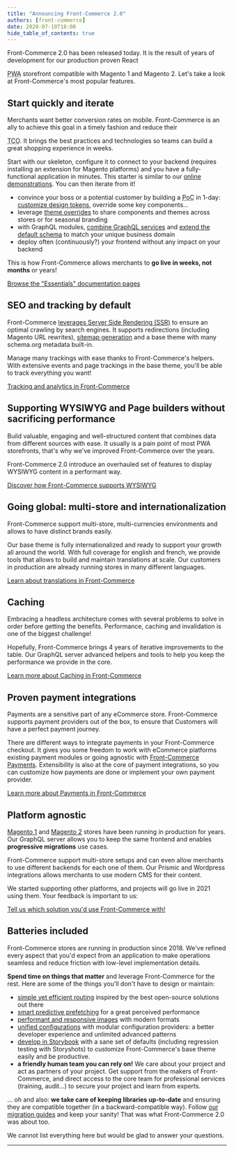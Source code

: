 ```yaml
---
title: "Announcing Front-Commerce 2.0"
authors: [front-commerce]
date: 2020-07-10T18:00
hide_table_of_contents: true
---
```


Front-Commerce 2.0 has been released today. It is the result of years of
development for our production proven React

<abbr title="Progressive Web Application">PWA</abbr> storefront compatible with Magento
1 and Magento 2. Let's take a look at Front-Commerce's most popular features.

<!--truncate-->


## Start quickly and iterate

Merchants want better conversion rates on mobile. Front-Commerce is an ally to
achieve this goal in a timely fashion and reduce their

<abbr title="Total Cost of Ownership">TCO</abbr>. It brings the best practices
and technologies so teams can build a great shopping experience in weeks.

Start with our skeleton, configure it to connect to your backend (requires
installing an extension for Magento platforms) and you have a fully-functional
application in minutes. This starter is similar to our
[online demonstrations](https://demo.front-commerce.com/). You can then iterate
from it!

- convince your boss or a potential customer by building a
  <abbr title="Proof of Concept">PoC</abbr> in 1-day: [customize design tokens](/docs/essentials/adapt-theme-to-your-brand),
  override some key components…
- leverage [theme overrides](/docs/essentials/extend-the-theme) to share
  components and themes across stores or for seasonal branding
- with GraphQL modules,
  [combine GraphQL services](/docs/advanced/graphql/remote-schemas) and
  [extend the default schema](/docs/essentials/extend-the-graphql-schema) to
  match your unique business domain
- deploy often (continuously?) your frontend without any impact on your backend

This is how Front-Commerce allows merchants to **go live in weeks, not months**
or years!

<div className="center">
  <a className="link primary button" href="/docs/essentials/installation">
    Browse the "Essentials" documentation pages
  </a>
</div>

## SEO and tracking by default

Front-Commerce
[leverages Server Side Rendering (SSR)](/docs/advanced/theme/server-side-rendering)
to ensure an optimal crawling by search engines. It supports redirections
(including Magento URL rewrites),
[sitemap generation](/docs/advanced/production-ready/sitemap) and a base theme
with many schema.org metadata built-in.

Manage many trackings with ease thanks to Front-Commerce's helpers. With
extensive events and page trackings in the base theme, you'll be able to track
everything you want!

<div className="center">
  <a className="link primary button" href="/docs/advanced/theme/analytics">
    Tracking and analytics in Front-Commerce
  </a>
</div>

## Supporting WYSIWYG and Page builders without sacrificing performance

Build valuable, engaging and well-structured content that combines data from
different sources with ease. It usually is a pain point of most PWA storefronts,
that's why we've improved Front-Commerce over the years.

Front-Commerce 2.0 introduce an overhauled set of features to display WYSIWYG
content in a performant way.

<div className="center">
  <a className="link primary button" href="/docs/advanced/theme/wysiwyg">
    Discover how Front-Commerce supports WYSIWYG
  </a>
</div>

## Going global: multi-store and internationalization

Front-Commerce support multi-store, multi-currencies environments and allows to
have distinct brands easily.

Our base theme is fully internationalized and ready to support your growth all
around the world. With full coverage for english and french, we provide tools
that allows to build and maintain translations at scale. Our customers in
production are already running stores in many different languages.

<div className="center">
  <a className="link primary button" href="/docs/advanced/theme/translations">
    Learn about translations in Front-Commerce
  </a>
</div>

## Caching

Embracing a headless architecture comes with several problems to solve in order
before getting the benefits. Performance, caching and invalidation is one of the
biggest challenge!

Hopefully, Front-Commerce brings 4 years of iterative improvements to the table.
Our GraphQL server advanced helpers and tools to help you keep the performance
we provide in the core.

<div className="center">
  <a
    className="link primary button"
    href="/docs/advanced/graphql/dataloaders-and-cache-invalidation"
  >
    Learn more about Caching in Front-Commerce
  </a>
</div>

## Proven payment integrations

Payments are a sensitive part of any eCommerce store. Front-Commerce supports
payment providers out of the box, to ensure that Customers will have a perfect
payment journey.

There are different ways to integrate payments in your Front-Commerce checkout.
It gives you some freedom to work with eCommerce platforms existing payment
modules or going agnostic with
[Front-Commerce Payments](/docs/advanced/payments/front-commerce-payments).
Extensibility is also at the core of payment integrations, so you can customize
how payments are done or implement your own payment provider.

<div className="center">
  <a className="link primary button" href="/docs/category/payments">
    Learn more about Payments in Front-Commerce
  </a>
</div>

## Platform agnostic

[Magento 1](/docs/category/magento1) and [Magento 2](/docs/category/magento2)
stores have been running in production for years. Our GraphQL server allows you
to keep the same frontend and enables **progressive migrations** use cases.

Front-Commerce support multi-store setups and can even allow merchants to use
different backends for each one of them. Our Prismic and Wordpress integrations
allows merchants to use modern CMS for their content.

We started supporting other platforms, and projects will go live in 2021 using
them. Your feedback is important to us:

<div className="center">
  <a className="link primary button" href="mailto:contact@front-commerce.com">
    Tell us which solution you'd use Front-Commerce with!
  </a>
</div>

## Batteries included

Front-Commerce stores are running in production since 2018. We've refined every
aspect that you'd expect from an application to make operations seamless and
reduce friction with low-level implementation details.

**Spend time on things that matter** and leverage Front-Commerce for the rest.
Here are some of the things you'll don't have to design or maintain:

- [simple yet efficient routing](/docs/essentials/add-a-page-client-side)
  inspired by the best open-source solutions out there
- [smart predictive prefetching](/docs/advanced/performance/preloading-routes)
  for a great perceived performance
- [performant and responsive images](/docs/advanced/production-ready/media-middleware)
  with modern formats
- [unified configurations](/docs/advanced/server/configurations) with modular
  configuration providers: a better developer experience and unlimited advanced
  patterns
- [develop in Storybook](/docs/essentials/add-component-to-storybook) with a
  sane set of defaults (including regression testing with Storyshots) to
  customize Front-Commerce's base theme easily and be productive.
- **a friendly human team you can rely on!** We care about your project and act
  as partners of your project. Get support from the makers of Front-Commerce,
  and direct access to the core team for professional services (training,
  audit…) to secure your project and learn from experts.

… oh and also: **we take care of keeping libraries up-to-date** and ensuring
they are compatible together (in a backward-compatible way). Follow
[our migration guides](/docs/appendices/migration-guides) and keep your sanity!
That was what Front-Commerce 2.0 was about too.

We cannot list everything here but would be glad to answer your questions.

<hr />
<ChangelogFooter />
